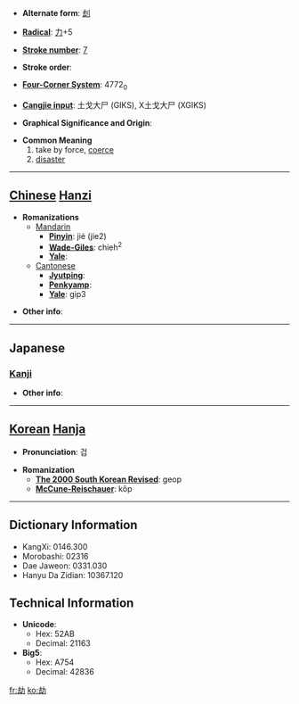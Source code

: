 * '''Alternate form''': [[刦]]

* '''[[Wiktionary:Chinese radical index| Radical]]''': [[Wiktionary:Chinese radical index 力|力]]+5

* '''[[Wiktionary:Chinese total strokes index|Stroke number]]''': [[Wiktionary:Chinese total strokes index 7|7]]

* '''Stroke order''': 

* '''[[Wiktionary:Chinese four corner index|Four-Corner System]]''': 4772<sub>0</sub>

* '''[[Wiktionary:Chinese Cangjie index|Cangjie input]]''': 土戈大尸 (GIKS), X土戈大尸 (XGIKS)

* '''Graphical Significance and Origin''': 

* '''Common Meaning'''
*#take by force, [[coerce]]
*# [[disaster]]


----

== [[Chinese]] [[Hanzi]] ==

* '''Romanizations'''
** [[Mandarin]]
*** '''[[Pinyin]]''': jié (jie2)
*** '''[[Wade-Giles]]''': chieh<sup>2</sup>
*** '''[[Yale]]''': 
**[[Cantonese]]
***'''[[Jyutping]]''':
***'''[[Penkyamp]]''': 
***'''[[Yale]]''': gip3

* '''Other info''': 

----

==Japanese==
===[[Kanji]]===
{{kanji|on readings=[[ごう]] (gō), [[きょう]] (kyō), [[こう]] (kō)
|kun readings=[[おびやかす]] (obiyakasu)
}}

* '''Other info''':  

----

== [[Korean]] [[Hanja]] ==

* '''Pronunciation''': 겁

* '''Romanization'''
** '''[[The 2000 South Korean Revised Romanization|The 2000 South Korean Revised]]''': geop
** '''[[McCune-Reischauer]]''': kŏp

----

== Dictionary Information ==

* KangXi: 0146.300
* Morobashi: 02316
* Dae Jaweon: 0331.030
* Hanyu Da Zidian: 10367.120

== Technical Information ==

* '''Unicode''':
** Hex: 52AB
** Decimal: 21163
* '''Big5''':
** Hex: A754
** Decimal: 42836

[[fr:劫]]
[[ko:劫]]